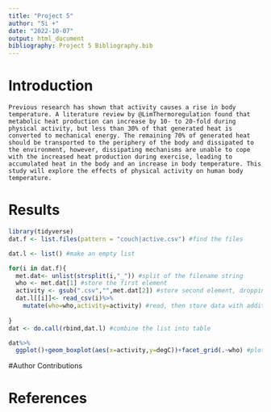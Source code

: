 ```yaml
---
title: "Project 5"
author: "Si +"
date: "2022-10-07"
output: html_document
bibliography: Project 5 Bibliography.bib
---
```


# Introduction
	Previous research has shown that activity causes a rise in body temperature. A literature review by @LimThermoregulation found that metabolic heat production can increase by 10- to 20-fold during physical activity, but less than 30% of that generated heat is converted to mechanical energy. The remaining 70% of generated heat should be transported to the periphery of the body and dissipated to the environment, however, dissipating mechanisms are unable to cope with the increased heat production during exercise, leading to accumulated heat in the body and an increase in body temperature. This study will explore the effects of physical activity on human body temperature.


# Results

```r
library(tidyverse)
dat.f <- list.files(pattern = "couch|active.csv") #find the files

dat.l <- list() #make an empty list

for(i in dat.f){
  met.dat<- unlist(strsplit(i,"_")) #split of the filename string
  who <- met.dat[1] #store the first element
  activity <- gsub(".csv","",met.dat[2]) #store second element, dropping CSV with gsub()
  dat.l[[i]]<- read_csv(i)%>%
    mutate(who=who,activity=activity) #read, then store data with additional columns of metada in list as position unique to i
  
}
dat <- do.call(rbind,dat.l) #combine the list into table

dat%>%
  ggplot()+geom_boxplot(aes(x=activity,y=degC))+facet_grid(.~who) #plot to see what we get
```


#Author Contributions


# References